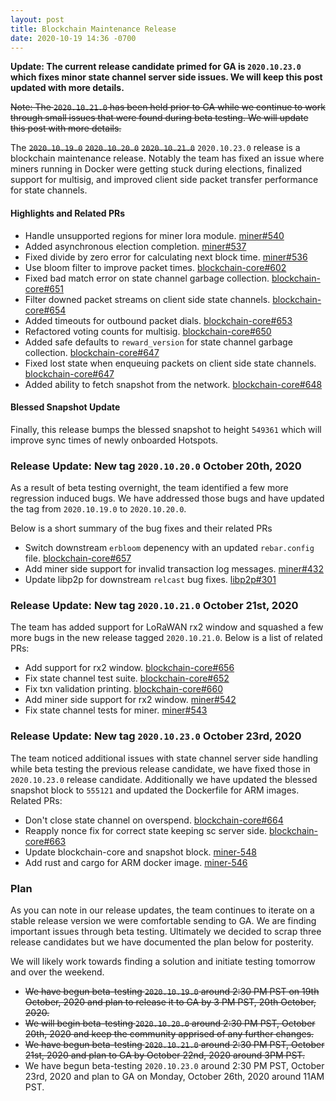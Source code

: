 ```yaml
---
layout: post
title: Blockchain Maintenance Release
date: 2020-10-19 14:36 -0700
---
```


**Update: The current release candidate primed for GA is `2020.10.23.0` which fixes minor state
channel server side issues. We will keep this post updated with more details.**

<!--truncate-->

~~Note: The `2020.10.21.0` has been held prior to GA while we continue to work through small issues
that were found during beta testing. We will update this post with more details.~~

The ~~`2020.10.19.0`~~ ~~`2020.10.20.0`~~ ~~`2020.10.21.0`~~ `2020.10.23.0` release is a blockchain
maintenance release. Notably the team has fixed an issue where miners running in Docker were getting
stuck during elections, finalized support for multisig, and improved client side packet transfer
performance for state channels.

#### Highlights and Related PRs

- Handle unsupported regions for miner lora module.
  [miner#540](https://github.com/helium/miner/pull/540)
- Added asynchronous election completion. [miner#537](https://github.com/helium/miner/pull/537)
- Fixed divide by zero error for calculating next block time.
  [miner#536](https://github.com/helium/miner/pull/536)
- Use bloom filter to improve packet times.
  [blockchain-core#602](https://github.com/helium/blockchain-core/pull/602)
- Fixed bad match error on state channel garbage collection.
  [blockchain-core#651](https://github.com/helium/blockchain-core/pull/651)
- Filter downed packet streams on client side state channels.
  [blockchain-core#654](https://github.com/helium/blockchain-core/pull/654)
- Added timeouts for outbound packet dials.
  [blockchain-core#653](https://github.com/helium/blockchain-core/pull/653)
- Refactored voting counts for multisig.
  [blockchain-core#650](https://github.com/helium/blockchain-core/pull/650)
- Added safe defaults to `reward_version` for state channel garbage collection.
  [blockchain-core#647](https://github.com/helium/blockchain-core/pull/647)
- Fixed lost state when enqueuing packets on client side state channels.
  [blockchain-core#647](https://github.com/helium/blockchain-core/pull/646)
- Added ability to fetch snapshot from the network.
  [blockchain-core#648](https://github.com/helium/blockchain-core/pull/648)

#### Blessed Snapshot Update

Finally, this release bumps the blessed snapshot to height `549361` which will improve sync times of
newly onboarded Hotspots.

### Release Update: New tag `2020.10.20.0` October 20th, 2020

As a result of beta testing overnight, the team identified a few more regression induced bugs. We
have addressed those bugs and have updated the tag from `2020.10.19.0` to `2020.10.20.0`.

Below is a short summary of the bug fixes and their related PRs

- Switch downstream `erbloom` depenency with an updated `rebar.config` file.
  [blockchain-core#657](https://github.com/helium/blockchain-core/pull/657)
- Add miner side support for invalid transaction log messages.
  [miner#432](https://github.com/helium/miner/pull/432)
- Update libp2p for downstream `relcast` bug fixes.
  [libp2p#301](https://github.com/helium/erlang-libp2p/pull/301)

### Release Update: New tag `2020.10.21.0` October 21st, 2020

The team has added support for LoRaWAN rx2 window and squashed a few more bugs in the new release
tagged `2020.10.21.0`. Below is a list of related PRs:

- Add support for rx2 window.
  [blockchain-core#656](https://github.com/helium/blockchain-core/pull/656)
- Fix state channel test suite.
  [blockchain-core#652](https://github.com/helium/blockchain-core/pull/652)
- Fix txn validation printing.
  [blockchain-core#660](https://github.com/helium/blockchain-core/pull/660)
- Add miner side support for rx2 window. [miner#542](https://github.com/helium/miner/pull/542)
- Fix state channel tests for miner. [miner#543](https://github.com/helium/miner/pull/543)

### Release Update: New tag `2020.10.23.0` October 23rd, 2020

The team noticed additional issues with state channel server side handling while beta testing the
previous release candidate, we have fixed those in `2020.10.23.0` release candidate. Additionally we
have updated the blessed snapshot block to `555121` and updated the Dockerfile for ARM images.
Related PRs:

- Don't close state channel on overspend.
  [blockchain-core#664](https://github.com/helium/blockchain-core/pull/664)
- Reapply nonce fix for correct state keeping sc server side.
  [blockchain-core#663](https://github.com/helium/blockchain-core/pull/663)
- Update blockchain-core and snapshot block. [miner-548](https://github.com/helium/miner/pull/548)
- Add rust and cargo for ARM docker image. [miner-546](https://github.com/helium/miner/pull/546)

### Plan

As you can note in our release updates, the team continues to iterate on a stable release version we
were comfortable sending to GA. We are finding important issues through beta testing. Ultimately we
decided to scrap three release candidates but we have documented the plan below for posterity.

We will likely work towards finding a solution and initiate testing tomorrow and over the weekend.

- ~~We have begun beta-testing `2020.10.19.0` around 2:30 PM PST on 19th October, 2020 and plan to
  release it to GA by 3 PM PST, 20th October, 2020.~~
- ~~We will begin beta-testing `2020.10.20.0` around 2:30 PM PST, October 20th, 2020 and keep the
  community apprised of any further changes.~~
- ~~We have begun beta-testing `2020.10.21.0` around 2:30 PM PST, October 21st, 2020 and plan to GA
  by October 22nd, 2020 around 3PM PST.~~
- We have begun beta-testing `2020.10.23.0` around 2:30 PM PST, October 23rd, 2020 and plan to GA on
  Monday, October 26th, 2020 around 11AM PST.
